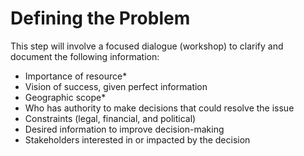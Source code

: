 # Defining the Problem {-#define-problem}

This step will involve a focused dialogue (workshop) to clarify and document the following information: 

- Importance of resource* 
- Vision of success, given perfect information 
- Geographic scope* 
- Who has authority to make decisions that could resolve the issue 
- Constraints (legal, financial, and political) 
- Desired information to improve decision-making 
- Stakeholders interested in or impacted by the decision 